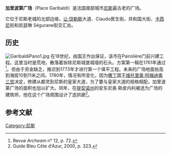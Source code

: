 '''加里波第广场'''（Place Garibaldi）是法国南部城市[[尼斯|尼斯]]最古老的广场。

它位于尼斯老城的北部边缘，[[让·饶勒斯|让·饶勒斯]]大道、Ciaudo医生街，共和国大街、[[乔瓦尼·多梅尼科·卡西尼|卡西尼]]街和凯瑟琳 Ségurane街交汇处。

==历史== 
[[Image:GaribaldiPano1.jpg|right]]
在18世纪，由国王作出保证，该市在Pairolière门前兴建工程。这里当时是荒地，散落着拆除尼斯城堡城墙的石头。方案第一稿在1761年通过<ref>Revue ''Archeam'' n° 12, p. 72.</ref>。但由于资金缺乏，推迟到1773年才进行第一个填平工程。未来的广场地面抬高到海拔10到11米之间。1780年，情况有所变化，因为[[撒丁王国|撒丁]]国王[[维托里奥·阿梅迪奥三世|维托里奥·阿梅迪奥三世]]决定，修建从都灵到尼斯的皇家大道，为了要与皇家大道的规格相配，加里波第广场的面积也加以扩大。同年，在[[提契诺州|提契诺州]]的安东尼奥·斯皮内利被选为广场的建筑师，他在这个广场周围设计了连拱廊<ref>Guide Bleu Côte d'Azur, 2000, p. 323.</ref>。

== 参考文献 ==
{{commonscat|Place Garibaldi de Nice}}
<references />
 
[[Category:尼斯|Category:尼斯]]